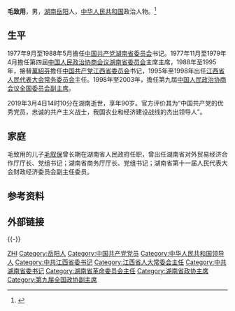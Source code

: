 {{Refimprove|time=2021-12-04T03:02:53+00:00}}
{{Infobox officeholder
| 图像        = 
| 图像说明    = 
| 职务1       = [[中国人民政治协商会议全国委员会副主席|中国人民政治协商会议全国委员会副主席]]
| 任期1       = 中国人民政治协商会议第九届全国委员会
| 就任日期1   = 1998年3月
| 卸任日期1   = 2003年3月
| 前任1       = 
| 继任1       = 
| 1blankname1 = 政协主席
| 1namedata1  = [[李瑞環|李瑞環]]
| 职务2       = [[江西省人民代表大会常务委员会|江西省人民代表大会常务委员会]]主任
| 就任日期2   = 1993年
| 卸任日期2   = 1998年1月
| 前任2       = [[许勤_(1928年)|许勤]]
| 继任2       = [[舒惠国|舒惠国]]
| 职务3       = [[中国共产党江西省委员会|中国共产党江西省委员会]]书记
| 就任日期3   = 1988年
| 卸任日期3   = 1995年
| 前任3       = [[万绍芬|万绍芬]]
| 继任3       = [[吴官正|吴官正]]
| 职务4       = [[中国共产党湖南省委员会|中国共产党湖南省委员会]]第一书记
| 就任日期4   = 1977年
| 卸任日期4   = 1983年
| 前任4       = [[华国锋|华国锋]]
| 继任4       = [[孙国治|孙国治]]
| 职务5       = [[湖南省人民政府|湖南省人民政府]]省长
| 就任日期5   = 1977年
| 卸任日期5   = 1983年
| 前任5       = 华国锋
| 继任5       = 孙国治
| 职务6       = [[中国人民政治协商会议湖南省委员会|中国人民政治协商会议湖南省委员会]]主席
| 就任日期6   = 1977年11月
| 卸任日期6   = 1979年4月
| 前任6       = [[张平化|张平化]]
| 继任6       = [[周里|周里]]
| 职务7       = 中国共产党湖南省委员会书记
| 就任日期7   = 1973年
| 卸任日期7   = 1977年
| 前任7       = 华国锋
| 继任7       = [[熊清泉|熊清泉]]
| 职务8       = 
| 就任日期8   = 
| 卸任日期8   = 
| 前任8       = 
| 继任8       = 
| 姓名        = 毛致用
| 原名        = 
| 出生日期    = 1929年11月
| 出生地点    = {{ROC}}[[湖南省|湖南省]][[岳阳市|岳阳市]]
| 逝世日期    = {{death date and age|2019|3|4|1929|11}}
| 逝世地点    = {{PRC}}[[湖南省|湖南省]]
| 政党        = {{CPC}}
| 职业        = 官员
| 父母        = 
| 配偶        = <!--{{marriage|姓名|}} -->
| 子女        = [[毛叙保|毛叙保]]
| 亲属        = 
| 信仰        = 
| 母校        = 
| 网站        = 
| 签名        = 
| 脚注        = 
}}
'''毛致用'''{{BD|1929年|11月|2019年|3月4日|catIdx=M毛致用}}，男，[[湖南省|湖南]][[岳阳市|岳阳]]人，[[中华人民共和国|中华人民共和国]]政治人物。<ref>{{Cite web|title=毛致用同志逝世|url=http://www.xinhuanet.com/2019-03/06/c_1124200566.htm|work=新华网|date=2019-03-06|accessdate=2019-03-06|archive-url=https://web.archive.org/web/20190306174812/http://www.xinhuanet.com/2019-03/06/c_1124200566.htm|archive-date=2019-03-06|dead-url=yes}}</ref>

== 生平 ==
1977年9月至1988年5月擔任[[中国共产党湖南省委员会|中国共产党湖南省委员会]]书记。1977年11月至1979年4月擔任第四屆[[中国人民政治协商会议湖南省委员会|中国人民政治协商会议湖南省委员会]]主席主席，1988年至1995年，接替[[萬紹芬|萬紹芬]]擔任[[中国共产党江西省委员会|中国共产党江西省委员会]]书记，1995年至1998年出任[[江西省人民代表大会常务委员会|江西省人民代表大会常务委员会]]主任。1998年至2003年，擔任第九屆[[中国人民政治协商会议全国委员会副主席|中国人民政治协商会议全国委员会副主席]]。

2019年3月4日14时10分在湖南逝世，享年90岁。官方评价其为“中国共产党的优秀党员，忠诚的共产主义战士，我国农业和经济建设战线的杰出领导人”。

==家庭==
毛致用的儿子[[毛叙保|毛叙保]]曾长期在湖南省人民政府任职，曾出任湖南省对外贸易经济合作厅厅长、党组书记；湖南省商务厅厅长、党组书记；湖南省第十一届人民代表大会财政经济委员会副主任委员。

== 参考资料 ==
{{reflist}}

== 外部链接 ==
{{-}}
{{start box}}
{{s-ppo|cpc}}
{{s-before|[[華國鋒|華國鋒]]}}
{{s-title|[[中国共产党湖南省委员会|中国共产党湖南省委员会]]书记|1973年－1977年}}
{{s-after|[[熊清泉|熊清泉]]}}
{{s-before|[[萬紹芬|萬紹芬]]}}
{{s-title|[[中国共产党江西省委员会|中国共产党江西省委员会]]书记|1988年－1995年}}
{{s-after|[[吴官正|吴官正]]}}
{{s-gov|prc}}
{{s-before|[[華國鋒|華國鋒]]}}
{{s-title|[[湖南省人民政府|湖南省人民政府]]省长|1977年－1983年}}
{{s-after|[[熊清泉|熊清泉]]}}
{{s-par|prc-lcppcc}}
{{s-before|[[张平化|张平化]]}}
{{s-title|[[中国人民政治协商会议湖南省委员会|中国人民政治协商会议湖南省委员会]]主席|1977年11月－1979年4月}}
{{s-after|[[周里|周里]]}}
{{s-par|prc-lpc}}
{{s-before|[[许勤_(1928年)|许勤]]}}
{{s-title|[[江西省人民代表大会常务委员会|江西省人民代表大会常务委员会]]主任|1993年－1998年1月}}
{{s-after|[[舒惠国|舒惠国]]}}
{{end box}}

{{湖南行政长官}}
{{中华人民共和国湖南省正职领导人|nocat}}
{{中华人民共和国江西省正职领导人|nocat}}
{{全国政协副主席}}

{{Authority control}}
{{DEFAULTSORT:Mao毛致用}}
[[Category:毛姓|ZHI]]
[[Category:岳阳人|Category:岳阳人]]
[[Category:中国共产党党员|Category:中国共产党党员]]
[[Category:中华人民共和国领导人|Category:中华人民共和国领导人]]
[[Category:中共江西省委书记|Category:中共江西省委书记]]
[[Category:江西省人大常委会主任|Category:江西省人大常委会主任]]
[[Category:中共湖南省委书记|Category:中共湖南省委书记]]
[[Category:湖南省革命委员会主任|Category:湖南省革命委员会主任]]
[[Category:湖南省政协主席|Category:湖南省政协主席]]
[[Category:第九届全国政协副主席|Category:第九届全国政协副主席]]